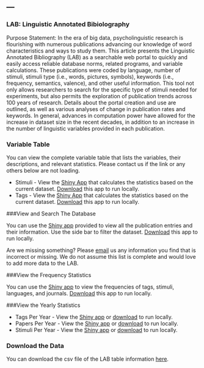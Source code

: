 ---
---
<p>

### LAB: Linguistic Annotated Bibiolography

Purpose Statement: In the era of big data, psycholinguistic research is flourishing with numerous publications advancing our knowledge of word characteristics and ways to study them. This article presents the Linguistic Annotated Bibliography (LAB) as a searchable web portal to quickly and easily access reliable database norms, related programs, and variable calculations. These publications were coded by language, number of stimuli, stimuli type (i.e., words, pictures, symbols), keywords (i.e., frequency, semantics, valence), and other useful information. This tool not only allows researchers to search for the specific type of stimuli needed for experiments, but also permits the exploration of publication trends across 100 years of research. Details about the portal creation and use are outlined, as well as various analyses of change in publication rates and keywords. In general, advances in computation power have allowed for the increase in dataset size in the recent decades, in addition to an increase in the number of linguistic variables provided in each publication.

### Variable Table

You can view the complete variable table that lists the variables, their descriptions, and relevant statistics. Please contact us if the link or any others below are not loading.

* Stimuli - View the [Shiny App](http://shiny.aggieerin.com:3838/lab/stim_var_table) that calculates the statistics based on the current dataset. [Download](https://github.com/doomlab/shiny-server/tree/master/lab/stim_var_table) this app to run locally.
* Tags - View the [Shiny App](http://shiny.aggieerin.com:3838/lab/tag_var_table) that calculates the statistics based on the current dataset. [Download](https://github.com/doomlab/shiny-server/tree/master/lab/tag_var_table) this app to run locally.

###View and Search The Database

You can use the [Shiny app](http://shiny.aggieerin.com:3838/lab/lab_table) provided to view all the publication entries and their information. Use the side bar to filter the dataset. [Download](https://github.com/doomlab/shiny-server/tree/master/lab/lab_table) this app to run locally.

Are we missing something? Please [email](mailto:buchananlab@gmail.com) us any information you find that is incorrect or missing. We do not assume this list is complete and would love to add more data to the LAB. 

###View the Frequency Statistics

You can use the [Shiny app](http://shiny.aggieerin.com:3838/lab/frequencies) to view the frequencies of tags, stimuli, languages, and journals. [Download](https://github.com/doomlab/shiny-server/tree/master/lab/frequencies) this app to run locally.

###View the Yearly Statistics

* Tags Per Year - View the [Shiny app](http://shiny.aggieerin.com:3838/lab/tag_per_year) or [download](https://github.com/doomlab/shiny-server/tree/master/lab/tag_per_year) to run locally.
* Papers Per Year - View the [Shiny app](http://shiny.aggieerin.com:3838/lab/papers_per_year) or [download](https://github.com/doomlab/shiny-server/tree/master/lab/papers_per_year) to run locally.
* Stimuli Per Year - View the [Shiny app](http://shiny.aggieerin.com:3838/lab/stimuli_per_year) or [download](https://github.com/doomlab/shiny-server/tree/master/lab/stimuli_per_year) to run locally.

### Download the Data

You can download the csv file of the LAB table information [here](https://github.com/doomlab/shiny-server/blob/master/lab/lab_table.csv).